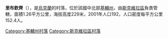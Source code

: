 {{coord|49|36|54|N|29|33|11|E|scale:30000|display=title}}

'''里布欽齊'''（{{lang-uk|Рибчинці}}），是[[烏克蘭|烏克蘭]]的村落，位於該國中北部[[基輔州|基輔州]]，由[[斯克維拉區|斯克維拉區]]負責管轄，面積1.26平方公里，海拔高度229米，2001年人口192，人口密度每平方公里152.4人。

{{DEFAULTSORT:Рибчинці}}
[[Category:基輔州村落|Category:基輔州村落]]
[[Category:斯克維拉區村落|Category:斯克維拉區村落]]


{{Kiev-geo-stub}}